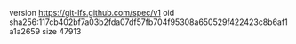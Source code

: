 version https://git-lfs.github.com/spec/v1
oid sha256:117cb402bf7a03b2fda07df57fb704f95308a650529f422423c8b6af1a1a2659
size 47913
